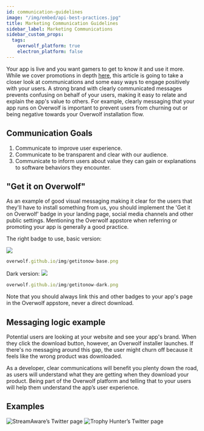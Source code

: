 ```yaml
---
id: communication-guidelines
image: "/img/embed/api-best-practices.jpg"
title: Marketing Communication Guidelines
sidebar_label: Marketing Communications
sidebar_custom_props:
  tags:
    overwolf_platform: true
    electron_platform: false
---
```


Your app is live and you want gamers to get to know it and use it more. While we cover promotions in depth [here](../request-a-service/promoting-your-app), this article is going to take a closer look at communications and some easy ways to engage positively with your users. A strong brand with clearly communicated messages prevents confusing on behalf of your users, making it easy to relate and explain the app's value to others. For example, clearly messaging that your app runs on Overwolf is important to prevent users from churning out or being negative towards your Overwolf installation flow.

## Communication Goals

1. Communicate to improve user experience. 
2. Communicate to be transparent and clear with our audience.
3. Communicate to inform users about value they can gain or explanations to software behaviors they encounter.

## "Get it on Overwolf"

As an example of good visual messaging making it clear for the users that they'll have to install something from us, you should implement the 'Get it on Overwolf' badge in your landing page, social media channels and other public settings. Mentioning the Overwolf appstore when referring or promoting your app is generally a good practice. 

The right badge to use, basic version:

<img src="/img/getitonow-dark.png"/>

```js
overwolf.github.io/img/getitonow-base.png
```

Dark version:
<img src="/img/getitonow-dark.png"/>

```js
overwolf.github.io/img/getitonow-dark.png
```


Note that you should always link this and other badges to your app's page in the Overwolf appstore, never a direct download. 

## Messaging logic example

Potential users are looking at your website and see your app's brand. When they click the download button, however, an Overwolf installer launches. If there's no messaging around this gap, the user might churn off because it feels like the wrong product was downloaded.

As a developer, clear communications will benefit you plenty down the road, as users will understand what they are getting when they download your product. Being part of the Overwolf platform and telling that to your users will help them understand the app’s user experience.

## Examples


<ImageSlider miniSlides={true}>
  <img src={require('/assets/communication-guidelines/streamaware-overwolf.jpg').default} alt="StreamAware’s Twitter page" />
  <img src={require('/assets/communication-guidelines/th-twitterdisc.png').default} alt="Trophy Hunter’s Twitter page" />
</ImageSlider>

